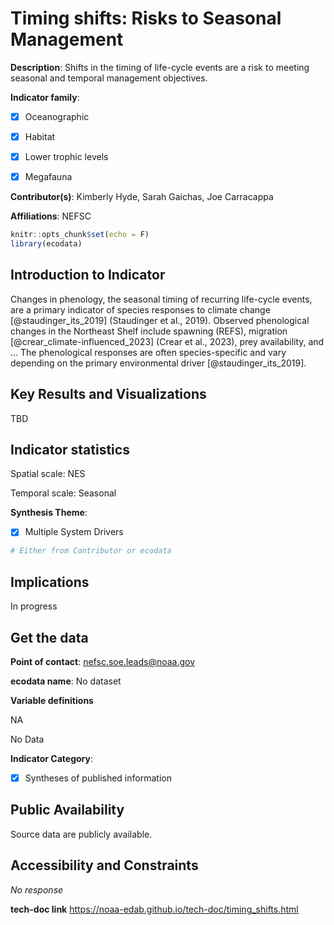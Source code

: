 # Timing shifts: Risks to Seasonal Management

**Description**: Shifts in the timing of life-cycle events are a risk to meeting seasonal and temporal management objectives.

**Indicator family**: 

- [X] Oceanographic
- [X] Habitat
- [X] Lower trophic levels
- [X] Megafauna


**Contributor(s)**: Kimberly Hyde, Sarah Gaichas, Joe Carracappa

**Affiliations**: NEFSC

```{r echo=FALSE}
knitr::opts_chunk$set(echo = F)
library(ecodata)
```
## Introduction to Indicator
Changes in phenology, the seasonal timing of recurring life-cycle events, are a primary indicator of species responses to climate change [@staudinger_its_2019] (Staudinger et al., 2019). Observed phenological changes in the Northeast Shelf include spawning (REFS), migration [@crear_climate-influenced_2023] (Crear et al., 2023), prey availability, and ...  The phenological responses are often species-specific and vary depending on the primary environmental driver [@staudinger_its_2019].

## Key Results and Visualizations
TBD


## Indicator statistics 
Spatial scale: NES

Temporal scale: Seasonal

**Synthesis Theme**:

- [X] Multiple System Drivers


```{r autostats_timing_shifts}
# Either from Contributor or ecodata
```

## Implications
In progress

## Get the data

**Point of contact**: [nefsc.soe.leads@noaa.gov](mailto:nefsc.soe.leads@noaa.gov){.email}

**ecodata name**: No dataset

**Variable definitions**

NA


No Data

**Indicator Category**:

- [X] Syntheses of published information


## Public Availability

Source data are publicly available.

## Accessibility and Constraints

_No response_

**tech-doc link**
<https://noaa-edab.github.io/tech-doc/timing_shifts.html>

